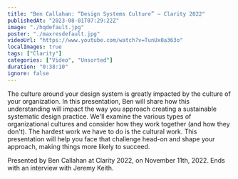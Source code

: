 ```yaml
---
title: "Ben Callahan: “Design Systems Culture” — Clarity 2022"
publishedAt: "2023-08-01T07:29:22Z"
image: "./hqdefault.jpg"
poster: "./maxresdefault.jpg"
videoUrl: "https://www.youtube.com/watch?v=TunUx0a363o"
localImages: true
tags: ["Clarity"]
categories: ["Video", "Unsorted"]
duration: "0:38:10"
ignore: false
---
```


The culture around your design system is greatly impacted by the culture of your organization. In this presentation, Ben will share how this understanding will impact the way you approach creating a sustainable systematic design practice. We'll examine the various types of organizational cultures and consider how they work together (and how they don't). The hardest work we have to do is the cultural work. This presentation will help you face that challenge head-on and shape your approach, making things more likely to succeed.

Presented by Ben Callahan at Clarity 2022, on November 11th, 2022. Ends with an interview with Jeremy Keith.
